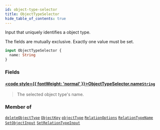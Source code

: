 ```yaml
---
id: object-type-selector
title: ObjectTypeSelector
hide_table_of_contents: true
---
```








Input that uniquely identifies a object type.

The fields are mutually exclusive. Exactly one value must be set.

```graphql
input ObjectTypeSelector {
  name: String
}
```


### Fields

#### [<code style={{ fontWeight: 'normal' }}>ObjectTypeSelector.<b>name</b></code>](#)<Bullet />[`String`](/docs/v1/directory-api-reference/schema/common/scalars/string) <Badge class="secondary" text="scalar"/> <Badge class="secondary" text="common"/>
> The selected object type's name.
> 



### Member of

[`deleteObjectType`](/docs/v1/directory-api-reference/schema/object-types/mutations/delete-object-type)  <Badge class="secondary" text="mutation"/><Bullet />[`ObjectKey`](/docs/v1/directory-api-reference/schema/objects/inputs/object-key)  <Badge class="secondary" text="input"/><Bullet />[`objectType`](/docs/v1/directory-api-reference/schema/object-types/queries/object-type)  <Badge class="secondary" text="query"/><Bullet />[`RelationOptions`](/docs/v1/directory-api-reference/schema/objects/inputs/relation-options)  <Badge class="secondary" text="input"/><Bullet />[`RelationTypeName`](/docs/v1/directory-api-reference/schema/relation-types/inputs/relation-type-name)  <Badge class="secondary" text="input"/><Bullet />[`SetObjectInput`](/docs/v1/directory-api-reference/schema/objects/inputs/set-object-input)  <Badge class="secondary" text="input"/><Bullet />[`SetRelationTypeInput`](/docs/v1/directory-api-reference/schema/relation-types/inputs/set-relation-type-input)  <Badge class="secondary" text="input"/>




